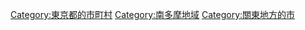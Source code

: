 {{Commonscat|Machida, Tokyo}}
{{Catmore}}

{{DEFAULTSORT:Machida}}
[[Category:東京都的市町村|Category:東京都的市町村]]
[[Category:南多摩地域|Category:南多摩地域]]
[[Category:關東地方的市|Category:關東地方的市]]